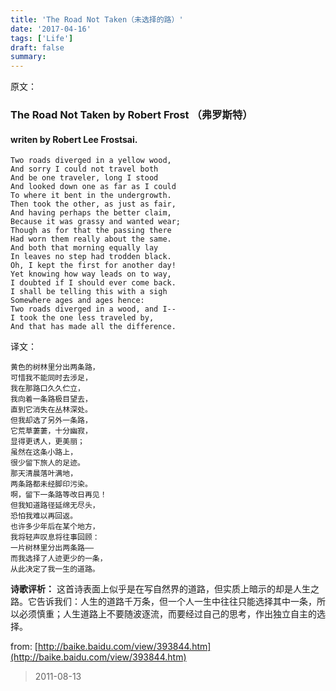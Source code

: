 ```yaml
---
title: 'The Road Not Taken（未选择的路）'
date: '2017-04-16'
tags: ['Life']
draft: false
summary: 
---
```


原文：

### The Road Not Taken by Robert Frost （弗罗斯特）
#### writen by Robert Lee Frostsai.
```
Two roads diverged in a yellow wood,
And sorry I could not travel both
And be one traveler, long I stood
And looked down one as far as I could
To where it bent in the undergrowth.
Then took the other, as just as fair,
And having perhaps the better claim,
Because it was grassy and wanted wear;
Though as for that the passing there
Had worn them really about the same.
And both that morning equally lay
In leaves no step had trodden black.
Oh, I kept the first for another day!
Yet knowing how way leads on to way,
I doubted if I should ever come back.
I shall be telling this with a sigh
Somewhere ages and ages hence:
Two roads diverged in a wood, and I--
I took the one less traveled by,
And that has made all the difference.
```
译文：
```
黄色的树林里分出两条路，
可惜我不能同时去涉足，
我在那路口久久伫立，
我向着一条路极目望去，
直到它消失在丛林深处。
但我却选了另外一条路，
它荒草萋萋，十分幽寂，
显得更诱人，更美丽；
虽然在这条小路上，
很少留下旅人的足迹。
那天清晨落叶满地，
两条路都未经脚印污染。
啊，留下一条路等改日再见！
但我知道路径延绵无尽头，
恐怕我难以再回返。
也许多少年后在某个地方，
我将轻声叹息将往事回顾：
一片树林里分出两条路——
而我选择了人迹更少的一条，
从此决定了我一生的道路。
```
**诗歌评析：**
这首诗表面上似乎是在写自然界的道路，但实质上暗示的却是人生之路。它告诉我们：人生的道路千万条，但一个人一生中往往只能选择其中一条，所以必须慎重；人生道路上不要随波逐流，而要经过自己的思考，作出独立自主的选择。

from: [http://baike.baidu.com/view/393844.htm](http://baike.baidu.com/view/393844.htm)

> 2011-08-13